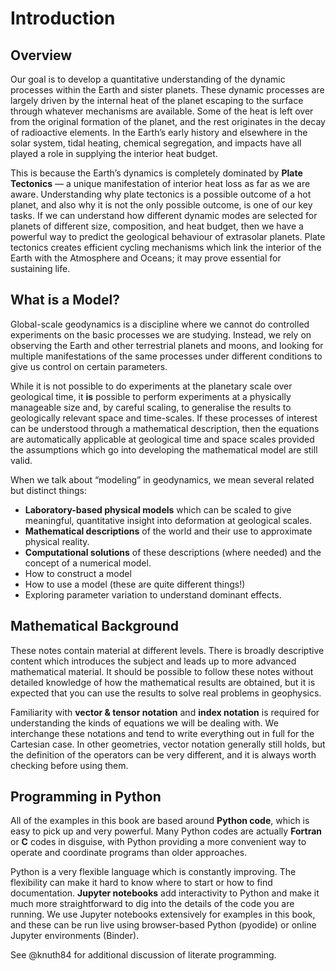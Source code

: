 # Introduction

## Overview

Our goal is to develop a quantitative understanding of the dynamic processes within the Earth and sister planets. These dynamic processes are largely driven by the internal heat of the planet escaping to the surface through whatever mechanisms are available. Some of the heat is left over from the original formation of the planet, and the rest originates in the decay of radioactive elements. In the Earth's early history and elsewhere in the solar system, tidal heating, chemical segregation, and impacts have all played a role in supplying the interior heat budget.

This is because the Earth's dynamics is completely dominated by **Plate Tectonics** — a unique manifestation of interior heat loss as far as we are aware. Understanding why plate tectonics is a possible outcome of a hot planet, and also why it is not the only possible outcome, is one of our key tasks. If we can understand how different dynamic modes are selected for planets of different size, composition, and heat budget, then we have a powerful way to predict the geological behaviour of extrasolar planets. Plate tectonics creates efficient cycling mechanisms which link the interior of the Earth with the Atmosphere and Oceans; it may prove essential for sustaining life.

## What is a Model?

Global-scale geodynamics is a discipline where we cannot do controlled experiments on the basic processes we are studying. Instead, we rely on observing the Earth and other terrestrial planets and moons, and looking for multiple manifestations of the same processes under different conditions to give us control on certain parameters.

While it is not possible to do experiments at the planetary scale over geological time, it **is** possible to perform experiments at a physically manageable size and, by careful scaling, to generalise the results to geologically relevant space and time-scales. If these processes of interest can be understood through a mathematical description, then the equations are automatically applicable at geological time and space scales provided the assumptions which go into developing the mathematical model are still valid.

When we talk about "modeling" in geodynamics, we mean several related but distinct things:

- **Laboratory-based physical models** which can be scaled to give meaningful, quantitative insight into deformation at geological scales.
- **Mathematical descriptions** of the world and their use to approximate physical reality.
- **Computational solutions** of these descriptions (where needed) and the concept of a numerical model.
- How to construct a model
- How to use a model (these are quite different things!)
- Exploring parameter variation to understand dominant effects.

## Mathematical Background

These notes contain material at different levels. There is broadly descriptive content which introduces the subject and leads up to more advanced mathematical material. It should be possible to follow these notes without detailed knowledge of how the mathematical results are obtained, but it is expected that you can use the results to solve real problems in geophysics.

Familiarity with **vector & tensor notation** and **index notation** is required for understanding the kinds of equations we will be dealing with. We interchange these notations and tend to write everything out in full for the Cartesian case. In other geometries, vector notation generally still holds, but the definition of the operators can be very different, and it is always worth checking before using them.

## Programming in Python

All of the examples in this book are based around **Python code**, which is easy to pick up and very powerful. Many Python codes are actually **Fortran** or **C** codes in disguise, with Python providing a more convenient way to operate and coordinate programs than older approaches.

Python is a very flexible language which is constantly improving. The flexibility can make it hard to know where to start or how to find documentation. **Jupyter notebooks** add interactivity to Python and make it much more straightforward to dig into the details of the code you are running. We use Jupyter notebooks extensively for examples in this book, and these can be run live using browser-based Python (pyodide) or online Jupyter environments (Binder).

See @knuth84 for additional discussion of literate programming.

